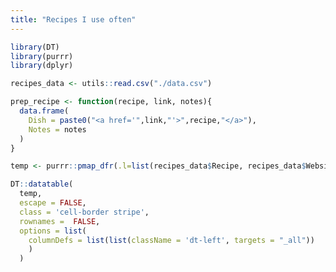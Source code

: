 ```yaml
---
title: "Recipes I use often"
---
```


```r

library(DT)
library(purrr)
library(dplyr)

recipes_data <- utils::read.csv("./data.csv")

prep_recipe <- function(recipe, link, notes){
  data.frame(
    Dish = paste0("<a href='",link,"'>",recipe,"</a>"),
    Notes = notes
  )
}

temp <- purrr::pmap_dfr(.l=list(recipes_data$Recipe, recipes_data$Website, recipes_data$Notes),.f=prep_recipe)

DT::datatable(
  temp, 
  escape = FALSE, 
  class = 'cell-border stripe', 
  rownames =  FALSE,
  options = list(
    columnDefs = list(list(className = 'dt-left', targets = "_all"))
    )
  )


```

